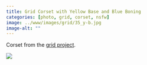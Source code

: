 ```yaml
---
title: Grid Corset with Yellow Base and Blue Boning
categories: [photo, grid, corset, nsfw]
image: ../www/images/grid/35_y-b.jpg
image-alt: ""
---
```


Corset from the [grid project](/posts/2025-01-27_grid-project.html).

![](../www/images/grid/35_y-b.jpg)

